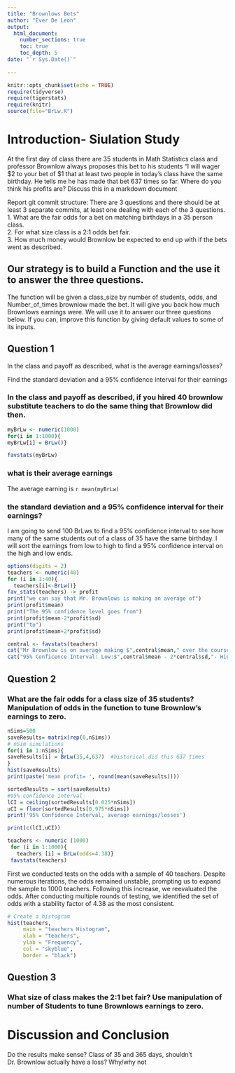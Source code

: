 ```yaml
---
title: "Brownlows Bets"
author: "Ever De Leon"
output: 
  html_document:
    number_sections: true
    toc: true
    toc_depth: 5
date: "`r Sys.Date()`"    
    
---
```

```r
knitr::opts_chunk$set(echo = TRUE)
require(tidyverse)
require(tigerstats)
require(knitr)
source(file="BrLw.R")
```


<!-- We recommend you use git branches -- create a separate branch for each major section i.e. Introduction, Methods, Results, Inferential Results, and Discussion and Conclusions - leave the YAML block untouched until the final merge where you put in your own name !-->

# Introduction- Siulation Study

<!--In this section you explain what you are trying to show.  Where did the data come from?  What is the research or other question you are trying to answer?!-->

 At the first day of class there are 35 students in Math Statistics class and professor Brownlow always proposes this bet to his students "I will wager $2 to your bet of $1 that at least two people in today's class have  the same birthday.  He tells me he has made that bet 637 times so far. Where do you think his profits are? Discuss this in a markdown document
 
Report git commit structure:
There are 3 questions and there should be at least 3 separate commits, at least one dealing with each of the 3 questions.  
1. What are the fair odds for a bet on matching birthdays in a 35 person class.  
2. For what size class is a 2:1 odds bet fair.  
3. How much money would Brownlow be expected to end up with if the bets went as described.  

## Our strategy is to build a Function and the use it to answer the three questions. 

The function will be given a class_size by number of students, odds, and Number_of_times brownlow made the bet.  It will give you back how much Brownlows earnings were. We will use it to answer our three questions below. If you can, improve this function by giving default values to some of its inputs. 

## Question 1

In the class and payoff as described, what is the average earnings/losses?

Find the standard deviation and a 95% confidence interval for their earnings
 
  
<!--Explain and display your method of coming up with a 95% confidence interval of  professor Brownlow's winnings (or losings)-->

 
### In the class and payoff as described, if you hired 40 brownlow substitute teachers to do the same thing that Brownlow did then.

```r
myBrLw <- numeric(1000)
for(i in 1:1000){
myBrLw[i] = BrLw()}
```


```r
favstats(myBrLw)
```


### what is their average earnings

The average earning is `r mean(myBrLw)`
  
### the standard deviation and a 95% confidence interval for their earnings?
    
I am going to send 100 BrLws to find a 95% confidence interval to see how many of the same students out of a class of 35 have the same birthday. I will sort the earnings from low to high to find a 95% confidence interval on the high and low ends.  
    
  
  
<!--Explain and display your method of coming up with a 95% confidence interval of  professor Brownlows winnings (or losings)-->

```r
options(digits = 2)
teachers <- numeric(40)
for (i in 1:40){
  teachers[i]<-BrLw()}
fav_stats(teachers) -> profit
print("we can say that Mr. Brownlows is making an average of")
print(profit$mean)
print("The 95% confidence level goes from")
print(profit$mean-2*profit$sd)
print("to")
print(profit$mean+2*profit$sd)
```

```r
central <- favstats(teachers)
cat("Mr Brownlow is on average making $",central$mean," over the course of the experiemnt.\n")
cat("95% Conficence Interval: Low:$",central$mean - 2*central$sd,"- High $", central$mean + 2*central$sd)
```


## Question 2

### What are the fair odds for a class size of 35 students? Manipulation of odds in the function to tune Brownlow's earnings to zero. 

```r
nSims=500
saveResults= matrix(rep(0,nSims))
# nSim simulations
for(i in 1:nSims){  
saveResults[i] = BrLw(35,4,637)  #historical did this 637 times
}
hist(saveResults)
print(paste('mean profit= ', round(mean(saveResults))))

sortedResults = sort(saveResults)
#95% confidence interval
lCI = ceiling(sortedResults[0.025*nSims])
uCI = floor(sortedResults[0.975*nSims])
print('95% Confidence Interval, average earnings/losses')

print(c(lCI,uCI))

```


<!--Decide on your methods:  In this section explain the approach you will take to attack the issue --- how will you decide on a likely estimate of professor Brownlow's earnings or losses after 637 bets. Also explain how you construct a 95% confidence interval about your estimate of his winnings !-->

```r
teachers <- numeric (1000)
 for (i in 1:1000){
   teachers [i] = BrLw(odds=4.38)}
 favstats(teachers)
```

First we conducted tests on the odds with a sample of 40 teachers. Despite numerous iterations, the odds remained unstable, prompting us to expand the sample to 1000 teachers. Following this increase, we reevaluated the odds. After conducting multiple rounds of testing, we identified the set of odds with a stability factor of 4.38 as the most consistent.

```r
# Create a histogram
hist(teachers, 
     main = "teachers Histogram",
     xlab = "teachers",
     ylab = "Frequency",
     col = "skyblue",
     border = "black")
```

## Question 3

### What size of class makes the 2:1 bet fair?  Use manipulation of number of Students to tune Brownlows earnings to zero.



<!--Explain and display the results of your method of coming up with the estimate of professor Brownlow's betting profits!-->



# Discussion and Conclusion

<!--Discussion and conclusion here.  If professor Brownlow is consistantly making or losing money how could he change his payout so that his profits center on zero?  Also discuss what size his class should be in order to have his current scheme balance at zero profit.!-->

Do the results make sense?   Class of 35 and 365 days, shouldn't Dr. Brownlow actually have a loss?  Why/why not
